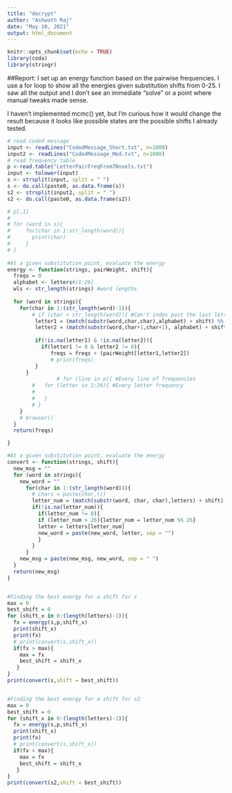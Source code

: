 ```yaml
---
title: "decrypt"
author: "Ashwath Raj"
date: "May 10, 2021"
output: html_document
---
```


```r
knitr::opts_chunk$set(echo = TRUE)
library(coda)
library(stringr)
```

##Report:
I set up an energy function based on the pairwise frequencies. I use a for loop to show all the energies given substitution shifts from 0-25. I saw all the output and I don't see an immediate "solve" or a point where manual tweaks made sense.

I haven't implemented mcmc() yet, but I'm curious how it would change the result because it looks like possible states are the possible shifts I already tested.


```r
# read coded message
input <- readLines("CodedMessage_Short.txt", n=1000)
input2 <- readLines("CodedMessage_Med.txt", n=1000)
# read frequency table
p <-read.table("LetterPairFreqFrom7Novels.txt")
input <- tolower(input)
s <- strsplit(input, split = " ")
s <- do.call(paste0, as.data.frame(s))
s2 <- strsplit(input2, split = " ")
s2 <- do.call(paste0, as.data.frame(s2))

# p[,1]
# 
# for (word in s){
#     for(char in 1:str_length(word)){
#       print(char)
#     }
# }
      
#At a given substitution point, evaluate the energy
energy <- function(strings, pairWeight, shift){
  freqs = 0
  alphabet <- letters#[1:26]
  wls <- str_length(strings) #word lengths
  
  for (word in strings){
    for(char in 1:(str_length(word)-1)){
        # if (char < str_length(word)){ #Can't index past the last letter
         letter1 = (match(substr(word,char,char),alphabet) + shift) %% 26
         letter2 = (match(substr(word,char+1,char+1), alphabet) + shift) %% 26
         
         if(!is.na(letter1) & !is.na(letter2)){
           if(letter1 != 0 & letter2 != 0){
              freqs = freqs + (pairWeight[letter1,letter2])
              # print(freqs)
         }
      }
                # for (line in p){ #Every line of frequencies
        #   for (letter in 1:26){ #Every letter frequency
        #     
        #   }
        # }
    }
    # browser()
  }
  return(freqs)

}

#At a given substitution point, evaluate the energy
convert <- function(strings, shift){
  new_msg = ""
  for (word in strings){
    new_word = ""
      for(char in 1:(str_length(word))){
        # chars = paste(char,())
        letter_num = (match(substr(word, char, char),letters) + shift)
        if(!is.na(letter_num)){
          if(letter_num != 0){
          if (letter_num > 26){letter_num = letter_num %% 26}
          letter = letters[letter_num]
          new_word = paste(new_word, letter, sep = "")
          }
        }
      }
    new_msg = paste(new_msg, new_word, sep = " ")
  }
  return(new_msg)
}


#Finding the best energy for a shift for s
max = 0
best_shift = 0
for (shift_x in 0:(length(letters)-1)){
  fx = energy(s,p,shift_x)
  print(shift_x)
  print(fx)
  # print(convert(s,shift_x))
  if(fx > max){
    max = fx
    best_shift = shift_x
   }
}
print(convert(s,shift = best_shift))


#Finding the best energy for a shift for s2
max = 0
best_shift = 0
for (shift_x in 0:(length(letters)-1)){
  fx = energy(s,p,shift_x)
  print(shift_x)
  print(fx)
  # print(convert(s,shift_x))
  if(fx > max){
    max = fx
    best_shift = shift_x
   }
}
print(convert(s2,shift = best_shift))
```

